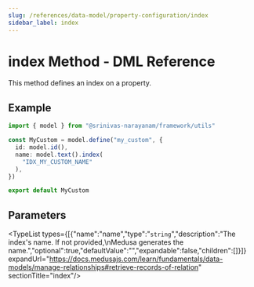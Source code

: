 ```yaml
---
slug: /references/data-model/property-configuration/index
sidebar_label: index
---
```



# index Method - DML Reference

This method defines an index on a property.

## Example

```ts
import { model } from "@srinivas-narayanam/framework/utils"

const MyCustom = model.define("my_custom", {
  id: model.id(),
  name: model.text().index(
    "IDX_MY_CUSTOM_NAME"
  ),
})

export default MyCustom
```

## Parameters

<TypeList types={[{"name":"name","type":"`string`","description":"The index's name. If not provided,\nMedusa generates the name.","optional":true,"defaultValue":"","expandable":false,"children":[]}]} expandUrl="https://docs.medusajs.com/learn/fundamentals/data-models/manage-relationships#retrieve-records-of-relation" sectionTitle="index"/>

